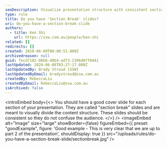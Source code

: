 ```yaml
---
seoDescription: Visualize presentation structure with consistent section break slides to guide audience through content.
type: rule
title: Do you have 'Section Break' slides?
uri: do-you-have-a-section-break-slide
authors:
  - title: Ken Shi
    url: https://ssw.com.au/people/ken-shi
related: []
redirects: []
created: 2010-06-09T00:00:51.000Z
archivedreason: null
guid: fecd7182-06b6-40b4-ad73-2396d07f0441
lastUpdated: 2024-06-08T03:27:17.000Z
lastUpdatedBy: Brady Stroud [SSW]
lastUpdatedByEmail: bradystroud@ssw.com.au
createdBy: RebeccaLiu
createdByEmail: RebeccaLiu@ssw.com.au
isArchived: false
---
```


<introEmbed
  body={<>
You should have a good cover slide for each section of your presentation. They are called "section break" slides and are meant to visually divide the content structure. These slides should be consistent so they do not confuse the audience.
  </>}
/>
<imageEmbed
  alt="Image"
  size="large"
  showBorder={false}
  figureEmbed={{
    preset: "goodExample",
    figure: 'Good example - This is very clear that we are up to part 2 of the presentation',
    shouldDisplay: true
  }}
  src="/uploads/rules/do-you-have-a-section-break-slide/sectionbreak.jpg"
/>
